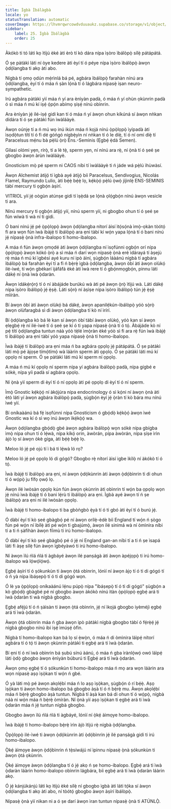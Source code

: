 ```yaml
---
title: Ìgbà Ìbálàgbà
locale: yo
statusTranslation: automatic
coverImage: https://lhvmrqwrcowdvduuaukz.supabase.co/storage/v1/object/public/strapi-uploads/small_cover-educacion-fundamental.webp-2d51a7828a2b1309555be27f7e2a61a0.webp
sidebar:
    label: 25. Ìgbà Ìbálàgbà
    order: 25
---
```

Àkókò ti tó láti kọ ìtìjú èké àti èrò tí kò dára nípa ìṣòro ìbálòpọ̀ sílẹ̀ pátápátá.

Ó ṣe pàtàkì láti ní òye kedere àti èyí tí ó péye nípa ìṣòro ìbálòpọ̀ àwọn ọ̀dọ́langba ti akọ àti abo.

Nígbà tí ọmọ ọdún mẹ́rìnlá bá pé, agbára ìbálòpọ̀ farahàn nínú ara ọ̀dọ́langba, èyí tí ó máa ń ṣàn lọ́nà tí ó lágbára nípasẹ̀ iṣan neuro-sympathetic.

Irú agbára pàtàkì yìí máa ń yí ara ènìyàn padà, ó máa ń yí ohùn ọkùnrin padà ó sì máa ń mú kí iṣẹ́ ọ́pọ́n abímọ ṣiṣẹ́ nínú obìnrin.

Ara ènìyàn jẹ́ ilé-iṣẹ́ gidi kan tí ó máa ń yí àwọn ohun kíkúná sí àwọn nǹkan dídára tí ó ṣe pàtàkì fún ìwàláàyè.

Àwọn oúnjẹ tí a ń mú wọ inú ikùn máa ń kọjá nínú ọ̀pọ̀lọpọ̀ ìyípadà àti ìsọdọ̀tun títí tí ó fi dé góńgó nígbẹ̀yìn ní nǹkan tí ó le díẹ̀, tí ó ní omi díẹ̀ tí Paracelsus mẹ́nu bà pẹ̀lú ọ̀rọ̀ Ens.-Seminis (Ẹgbẹ́ ẹ̀dá Semen).

Gilasi olómi yẹn, rírọ̀, tí a lè tẹ̀, sperm yẹn, ní nínú ara rẹ̀, ní ọ̀nà tí ó ṣeé ṣe gbogbo àwọn àrùn ìwàláàyè.

Gnosticism mọ̀ pé sperm ni CAOS níbi tí ìwàláàyè ti ń jáde wá pẹ̀lú ìhùwàsí.

Àwọn Alchemist àtijọ́ ti ìgbà ayé àtijọ́ bíi Paracelsus, Sendivogius, Nicolás Flamel, Raymundo Lulio, àti bẹ́ẹ̀ bẹ́ẹ̀ lọ, kẹ́kọ̀ọ́ pẹ̀lú ọ̀wọ̀ jíjinlẹ̀ ENS-SEMINIS tàbí mercury ti ọgbọ́n àṣírí.

VITRIOL yìí jẹ́ oògùn atúnṣe gidi tí ìṣẹ̀dá ṣe lọ́nà ọlọ́gbọ́n nínú àwọn vesicle ti ara.

Nínú mercury ti ọgbọ́n àtijọ́ yìí, nínú sperm yìí, ni gbogbo ohun tí ó ṣeé ṣe fún wíwà ti wà ní ti gidi.

Ó bani nínú jẹ́ pé ọ̀pọ̀lọpọ̀ àwọn ọ̀dọ́langba nítorí àìsí ìtọ́sọ́nà ìmọ̀-ọkàn tòótọ́ fi ara wọn fún ìwà ibàjẹ́ ti ìbálòpọ̀ ara ẹni tàbí kí wọ́n yapa lọ́nà tí ó bani nínú jẹ́ nípasẹ̀ ọ̀nà infra-ibalopo ti homo-ibalopo.

A máa ń fún àwọn ọmọdé àti àwọn ọ̀dọ́langba ní ìsọfúnni ọgbọ́n orí nípa ọ̀pọ̀lọpọ̀ àwọn kókó ọ̀rọ̀ a sì máa ń darí wọn nípasẹ̀ ọ̀nà eré ìdárayá tí àṣejù rẹ̀ máa ń mú kí ìgbésí ayé kuru ní ipò àìní, ṣùgbọ́n láàánú nígbà tí agbára ìbálòpọ̀ bá farahàn èyí tí a fi ń bẹ̀rẹ̀ ìgbà ọ̀dọ́langba, àwọn òbí àti àwọn olùkọ́ ilé-ìwé, tí wọ́n gbékarí ìjáfáfá èké àti ìwà rere tí ó gbọ́nmọgbọ́n, pinnu láti dákẹ́ ní ọ̀nà ìwà ọ̀daràn.

Àwọn ìdákẹ́rọ́rọ́ tí ó ní àbájáde burúkú wà àti pé àwọn ọ̀rọ̀ ìtìjú wà. Láti dákẹ́ nípa ìṣòro ìbálòpọ̀ jẹ́ ẹ̀ṣẹ̀. Láti sọ̀rọ̀ ní àṣìṣe nípa ìṣòro ìbálòpọ̀ tún jẹ́ ẹ̀ṣẹ̀ mìíràn.

Bí àwọn òbí àti àwọn olùkọ́ bá dákẹ́, àwọn apanilẹ́kún-ìbálòpọ̀ yóò sọ̀rọ̀ àwọn olùfaragbá sì di àwọn ọ̀dọ́langba tí kò ní ìrírí.

Bí ọ̀dọ́langba kò bá lè kan sí àwọn òbí tàbí àwọn olùkọ́, yóò kan sí àwọn ẹlẹgbẹ́ rẹ̀ ní ilé-ìwé tí ó ṣeé ṣe kí ó ti yapa nípasẹ̀ ọ̀nà tí ó tọ́. Àbájáde kò ní pẹ́ títí ọ̀dọ́langba tuntun náà yóò tẹ̀lé ìmọ̀ràn èké yóò sì fi ara rẹ̀ fún ìwà ibàjẹ́ ti ìbálòpọ̀ ara ẹni tàbí yóò yapa nípasẹ̀ ọ̀nà ti homo-ibalopo.

Ìwà ibàjẹ́ ti ìbálòpọ̀ ara ẹni máa ń ba agbára ọpọlọ jẹ́ pátápátá. Ó ṣe pàtàkì láti mọ̀ pé àjọṣe tímọ́tímọ́ wà láàrin sperm àti ọpọlọ. Ó ṣe pàtàkì láti mú kí ọpọlọ ní sperm. Ó ṣe pàtàkì láti mú kí sperm ní ọpọlọ.

A máa ń mú kí ọpọlọ ní sperm nípa yí agbára ìbálòpọ̀ padà, nípa gígbé e sókè, nípa yíi padà sí agbára ọpọlọ.

Ní ọ̀nà yìí sperm di èyí tí ó ní ọpọlọ àti pé ọpọlọ di èyí tí ó ní sperm.

Ìmọ̀ Gnostic kẹ́kọ̀ọ́ ní àkọ́júra nípa endocrinology ó sì kọ́ni ní àwọn ọ̀nà àti ètò láti yí àwọn agbára ìbálòpọ̀ padà, ṣùgbọ́n èyí jẹ́ ọ̀ràn tí kò bára mu nínú ìwé yìí.

Bí oníkaàánú bá fẹ́ ìsọfúnni nípa Gnosticism ó gbọ́dọ̀ kẹ́kọ̀ọ́ àwọn ìwé Gnostic wa kí ó sì wọ inú àwọn ìkẹ́kọ̀ọ́ wa.

Àwọn ọ̀dọ́langba gbọ́dọ̀ gbé àwọn agbára ìbálòpọ̀ wọn sókè nípa gbígba ìmọ̀ nípa ohun tí ó lẹ́wà, nípa kíkọ́ orin, àwòrán, pípa àwòrán, nípa ṣíṣe ìrìn àjò lọ sí àwọn òkè gíga, àti bẹ́ẹ̀ bẹ́ẹ̀ lọ.

Meloo ló jẹ́ pé ojú tí ì bá ti lẹ́wà ló rọ?

Meloo ló jẹ́ pé ọpọlọ ló di gógó? Gbogbo rẹ̀ nítorí àìsí igbe ìkìlọ̀ ní àkókò tí ó tọ́.

Ìwà ibàjẹ́ ti ìbálòpọ̀ ara ẹni, ní àwọn ọ̀dọ́kùnrin àti àwọn ọ̀dọ́bìnrin ti di ohun tí ó wọ́pọ̀ ju fífọ ọwọ́ lọ.

Àwọn ilé ìwòsàn ọpọlọ kún fún àwọn ọkùnrin àti obìnrin tí wọ́n ba ọpọlọ wọn jẹ́ nínú ìwà ibàjẹ́ tí ó bani lẹ́rù ti ìbálòpọ̀ ara ẹni. Ìgbà ayé àwọn tí ń ṣe ìbálòpọ̀ ara ẹni ni ilé ìwòsàn ọpọlọ.

Ìwà ibàjẹ́ ti homo-ibalopo ti ba gbòǹgbò ẹ̀yà tí ó ti gbó àti èyí tí ó burú jẹ́.

Ó dàbí èyí tí kò ṣeé gbàgbọ́ pé ní àwọn orílẹ̀-èdè bíi England tí wọ́n ń ṣògo fún pé wọ́n ní ìbílẹ̀ àti pé wọ́n ti gbajúmọ̀, àwọn ilé sinimá wà ní òmìnira níbi tí a ti ń ṣàfihàn àwọn fíìmù ti irú homo-ibalopo.

Ó dàbí èyí tí kò ṣeé gbàgbọ́ pé ó jẹ́ ní England gan-an níbi tí a ti ń ṣe ìsapá láti fi àṣẹ sílẹ̀ fún àwọn ìgbéyàwó ti irú homo-ibalopo.

Ní àwọn ìlú ńlá ńlá ti àgbáyé àwọn ilé panṣágà àti àwọn àpéjọpọ̀ ti irú homo-ibalopo wà lọ́wọ́lọ́wọ́.

Ẹgbẹ́ àṣírí tí ó ṣókunkùn ti àwọn ọ̀tá obìnrin, lónìí ní àwọn àjọ tí ó ti di gógó tí ó ń yà nípa ìbáṣepọ̀ tí ó ti di gógó wọn.

Ó lè ya ọ̀pọ̀lọpọ̀ oníkaàánú lẹ́nu púpọ̀ nípa "ìbáṣepọ̀ tí ó ti di gógó" ṣùgbọ́n a kò gbọ́dọ̀ gbàgbé pé ní gbogbo àwọn àkókò nínú ìtàn ọ̀pọ̀lọpọ̀ ẹgbẹ́ ará ti ìwà ọ̀daràn ti wà nígbà gbogbo.

Ẹgbẹ́ afẹ́jú tí ó ń ṣàìsàn ti àwọn ọ̀tá obìnrin, jẹ́ ní ìkọjá gbogbo iyèméjì ẹgbẹ́ ará ti ìwà ọ̀daràn.

Àwọn ọ̀tá obìnrin máa ń gba àwọn ipò pàtàkì nígbà gbogbo tàbí ó fẹ́rẹ̀ẹ́ jẹ́ nígbà gbogbo nínú ibi iṣẹ́ ìmúṣẹ́ òfin.

Nígbà tí homo-ibalopo kan bá lọ sí ẹ̀wọ̀n, ó máa ń di òmìnira láìpẹ́ nítorí agbára tí ó tọ́ ti àwọn ọkùnrin pàtàkì ti ẹgbẹ́ ará ti ìwà ọ̀daràn.

Bí ẹni tí ó ní ìwà obìnrin bá ṣubú sínú àánú, ó máa ń gba ìrànlọ́wọ́ owó láìpẹ́ láti ọ̀dọ̀ gbogbo àwọn ènìyàn búburú ti Ẹgbẹ́ ará ti ìwà ọ̀daràn.

Àwọn ọmọ ẹgbẹ́ tí ó ṣókunkùn ti homo-ibalopo máa ń mọ ara wọn láàrin ara wọn nípasẹ̀ aṣọ ìṣọ̀kan tí wọ́n ń gbé.

Ó yà láti mọ̀ pé àwọn akọlẹ́bí máa ń lo aṣọ ìṣọ̀kan, ṣùgbọ́n ó rí bẹ́ẹ̀. Aṣọ ìṣọ̀kan ti àwọn homo-ibalopo bá gbogbo àṣà tí ó ń bẹ̀rẹ̀ mu. Àwọn akọlẹ́bí máa ń bẹ̀rẹ̀ gbogbo àṣà tuntun. Nígbà tí àṣà kan bá di ohun tí ó wọ́pọ̀, nígbà náà ni wọ́n máa ń bẹ̀rẹ̀ òmíràn. Ní ọ̀nà yìí aṣọ ìṣọ̀kan ti ẹgbẹ́ ará ti ìwà ọ̀daràn máa ń jẹ́ tuntun nígbà gbogbo.

Gbogbo àwọn ìlú ńlá ńlá ti àgbáyé, lónìí ní ọ̀kẹ́ àìmọye homo-ibalopo.

Ìwà ibàjẹ́ ti homo-ibalopo bẹ̀rẹ̀ ìrìn àjò ìtìjú rẹ̀ nígbà ọ̀dọ́langba.

Ọ̀pọ̀lọpọ̀ ilé-ìwé ti àwọn ọ̀dọ́kùnrin àti ọ̀dọ́bìnrin jẹ́ ilé panṣágà gidi ti irú homo-ibalopo.

Ọ̀kẹ́ àìmọye àwọn ọ̀dọ́bìnrin ń tẹ̀síwájú ní ìpinnu nípasẹ̀ ọ̀nà ṣókunkùn ti àwọn ọ̀tá ọkùnrin.

Ọ̀kẹ́ àìmọye àwọn ọ̀dọ́langba tí ó jẹ́ akọ ń ṣe homo-ibalopo. Ẹgbẹ́ ará ti ìwà ọ̀daràn láàrin homo-ibalopo obìnrin lágbára, bíi ẹgbẹ́ ará ti ìwà ọ̀daràn láàrin akọ.

Ó jẹ́ kánjúkánjú láti kọ ìtìjú èké sílẹ̀ ní gbogbo ìgbà àti láti tọ́ka sí àwọn ọ̀dọ́langba ti akọ àti abo, ní tòótọ́ gbogbo àwọn àṣírí ìbálòpọ̀.

Nípasẹ̀ ọ̀nà yìí nìkan ni a ó ṣe darí àwọn ìran tuntun nípasẹ̀ ọ̀nà ti ATÚNLỌ̀.

